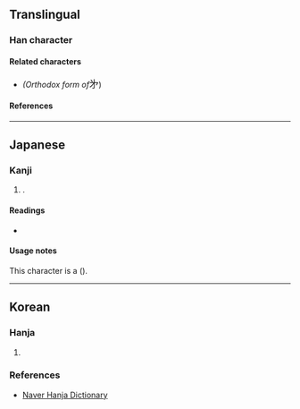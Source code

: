 {{also|第|矛|才}}
{{character info/new}}
==Translingual==

===Han character===
{{Han char|rn=6|rad=亅|as=03|sn=4|four=34202|canj=INNH|ids=⿻⿹⿻乛亅丿丶}}

====Related characters====
* {{l|mul|[[第]]}} ''(Orthodox form of ''<big>㐧</big>) <!-- Not related with 矛 and 才 -->

====References====
{{Han ref|kx=0085.191|uh=3427}}

<!-- Note: This character is not found in any printed Chinese dictionaries. -->

----

==Japanese==

===Kanji===
{{ja-kanji|grade=uc|rs=亅03}}

# {{alt-form|lang=ja|第}}.

====Readings====
* {{ja-readings|kanon=[[てい]] (tei)|goon=[[だい]] (dai)|kun=[[ついで]] (tsuide), [[やしき]] (yashiki), [[ただ]] (tada)}}

====Usage notes====
This character is a {{w|ryakuji}} ({{l|ja|略字}}).

----

==Korean==

===Hanja===
{{ko-hanja|hangeul=제|rv=je|mr=che|y=ce|eumhun=차례|ehrv=charye|ehmr=ch'arye|ehy=chalye}}

# {{defn|lang=ko|sort=亅03}}

===References===
* [https://hanja.dict.naver.com/hanja?q=%E3%90%A7 Naver Hanja Dictionary]